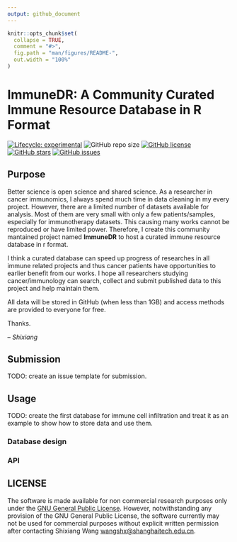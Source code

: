 ```yaml
---
output: github_document
---
```


<!-- README.md is generated from README.Rmd. Please edit that file -->

```r
knitr::opts_chunk$set(
  collapse = TRUE,
  comment = "#>",
  fig.path = "man/figures/README-",
  out.width = "100%"
)
```
# ImmuneDR: A Community Curated Immune Resource Database in R Format

<!-- badges: start -->
[![Lifecycle: experimental](https://img.shields.io/badge/lifecycle-experimental-orange.svg)](https://www.tidyverse.org/lifecycle/#experimental) ![GitHub repo size](https://img.shields.io/github/repo-size/ShixiangWang/ImmuneDR) [![GitHub license](https://img.shields.io/github/license/ShixiangWang/ImmuneDR)](https://github.com/ShixiangWang/ImmuneDR) [![GitHub stars](https://img.shields.io/github/stars/ShixiangWang/ImmuneDR)](https://github.com/ShixiangWang/ImmuneDR/stargazers) [![GitHub issues](https://img.shields.io/github/issues/ShixiangWang/ImmuneDR)](https://github.com/ShixiangWang/ImmuneDR/issues) 
<!-- badges: end -->

## Purpose

Better science is open science and shared science.
As a researcher in cancer immunomics, I always spend much time in data cleaning in my every project.
However, there are a limited number of datasets available for analysis. Most of 
them are very small with only a few patients/samples, especially for immunotherapy datasets.
This causing many works cannot be reproduced or have limited power. Therefore, I
create this community mantained project named **ImmuneDR** to host a curated immune resource database in r format.

I think a curated database can speed up progress of researches in all immune related projects
and thus cancer patients have opportunities to earlier benefit from our works.
I hope all researchers studying cancer/immunology can search, collect and submit published data to
this project and help maintain them.

All data will be stored in GitHub (when less than 1GB) and access methods are provided to everyone for free.

Thanks.

-- *Shixiang*

## Submission

TODO: create an issue template for submission.

## Usage

TODO: create the first database for immune cell infiltration and treat it as an example to show how to
store data and use them.

### Database design

### API

## LICENSE

The software is made available for non commercial research purposes only under the [GNU General Public License](LICENSE.md).
However, notwithstanding any provision of the GNU General Public License, the software currently may not be used for commercial purposes
without explicit written permission after contacting Shixiang Wang <wangshx@shanghaitech.edu.cn>.
